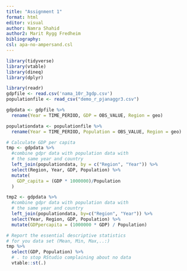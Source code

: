 ```yaml
---
title: "Assignment 1"
format: html
editor: visual
author: Namra Shahid
author2: Marit Rygg Fredheim
bibliography: 
csl: apa-no-ampersand.csl
---
```


```r
library(tidyverse)
library(vtable)
library(dineq)
library(dplyr)
```

```r
library(readr)
gdpfile <- read.csv('nama_10r_3gdp.csv')
populationfile <- read_csv("demo_r_pjanaggr3.csv")

gdpdata <- gdpfile %>%
  rename(Year = TIME_PERIOD, GDP = OBS_VALUE, Region = geo)

populationdata <- populationfile %>% 
  rename(Year = TIME_PERIOD, Population = OBS_VALUE, Region = geo)
```

```r
# Calculate GDP per capita
tmp <- gdpdata %>%
  #combine gdpr data with population data with 
  # the same year and country
  left_join(populationdata, by = c("Region", "Year")) %>% 
  select(Region, Year, GDP, Population) %>% 
  mutate(
    GDP_capita = (GDP * 1000000)/Population
  )
```

```r
tmp2 <- gdpdata %>%
  #combine gdpr data with population data with 
  # the same year and country
  left_join(populationdata, by=c("Region", "Year")) %>%
  select(Year, Region, GDP, Population) %>%
  mutate(GDPpercapita = (1000000 * GDP) / Population)
```

```r
# Report the essential descriptive statistics 
# for you data set (Mean, Min, Max,..:)
tmp %>% 
  select(GDP, Population) %>% 
  # . to stop RStudio complaining about no data
  vtable::st(.)
```
